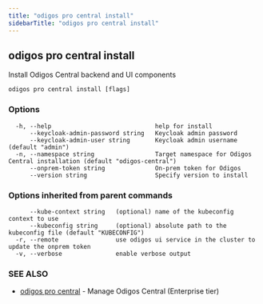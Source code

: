 ```yaml
---
title: "odigos pro central install"
sidebarTitle: "odigos pro central install"
---
```

## odigos pro central install

Install Odigos Central backend and UI components

```
odigos pro central install [flags]
```

### Options

```
  -h, --help                             help for install
      --keycloak-admin-password string   Keycloak admin password
      --keycloak-admin-user string       Keycloak admin username (default "admin")
  -n, --namespace string                 Target namespace for Odigos Central installation (default "odigos-central")
      --onprem-token string              On-prem token for Odigos
      --version string                   Specify version to install
```

### Options inherited from parent commands

```
      --kube-context string   (optional) name of the kubeconfig context to use
      --kubeconfig string     (optional) absolute path to the kubeconfig file (default "KUBECONFIG")
  -r, --remote                use odigos ui service in the cluster to update the onprem token
  -v, --verbose               enable verbose output
```

### SEE ALSO

* [odigos pro central](/cli/odigos_pro_central)	 - Manage Odigos Central (Enterprise tier)